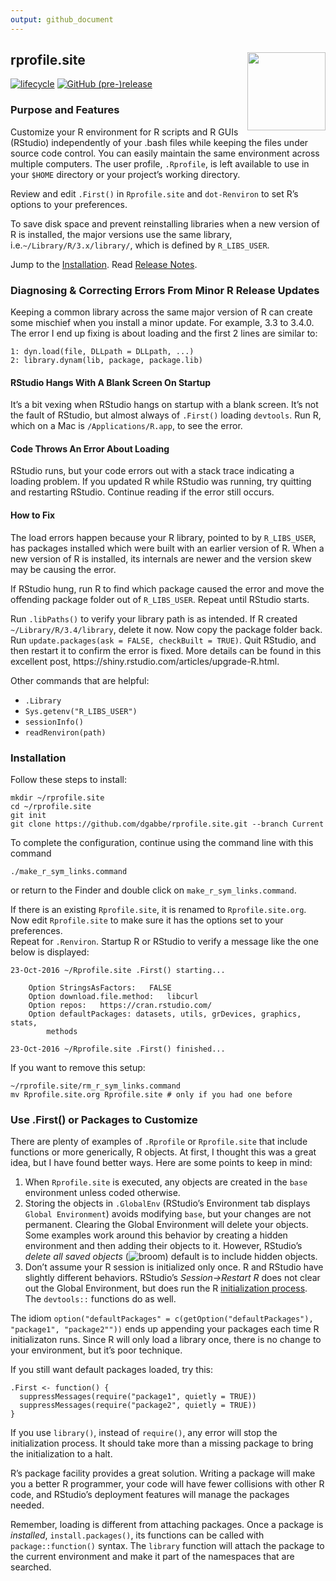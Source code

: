 ```yaml
---
output: github_document
---
```


## rprofile.site <img src="./logo.png" align="right" width=125 />

[![lifecycle](https://img.shields.io/badge/lifecycle-stable-green.svg)](https://www.tidyverse.org/lifecycle/#stable)
[![GitHub (pre-)release](https://img.shields.io/github/release/dgabbe/rprofile.site/all.svg)](https://github.com/dgabbe/rprofile.site/releases/Current)

### Purpose and Features

Customize your R environment for R scripts and R GUIs (RStudio) independently of
your .bash files while keeping the files under source code control. You can
easily maintain the same environment across multiple computers. The user
profile, `.Rprofile`, is left available to use in your `$HOME` directory or your
project's working directory.

Review and edit `.First()` in `Rprofile.site` and `dot-Renviron` to set R's options to your
preferences.

To save disk space and prevent reinstalling libraries when a new version of R is installed, 
the major versions use the same library, i.e.`~/Library/R/3.x/library/`, which is defined 
by `R_LIBS_USER`.

Jump to the [Installation](#installation). Read [Release Notes](./NEWS.md).

### Diagnosing & Correcting Errors From Minor R Release Updates

Keeping a common library across the same major version of R can create some
mischief when you install a minor update. For example, 3.3 to 3.4.0.  The error
I end up fixing is about loading and the first 2 lines are similar to:
```
1: dyn.load(file, DLLpath = DLLpath, ...)
2: library.dynam(lib, package, package.lib)
```

#### RStudio Hangs With A Blank Screen On Startup
It's a bit vexing when RStudio hangs on startup with a blank screen.  It's not
the fault of RStudio, but almost always of `.First()` loading `devtools`. Run R, 
which on a Mac is `/Applications/R.app`, to see the error.

#### Code Throws An Error About Loading
RStudio runs, but your code errors out with a stack trace indicating a loading 
problem.  If you updated R while RStudio was running, try quitting and restarting 
RStudio.  Continue reading if the error still occurs.

#### How to Fix
The load errors happen because your R library, pointed to by `R_LIBS_USER`, has 
packages installed which were built with an earlier version of R. When a new version
of R is installed, its internals are newer and the version skew may 
be causing the error.

If RStudio hung, run R to find which package caused the error and move the 
offending package folder out of `R_LIBS_USER`.  Repeat until RStudio starts.  

Run `.libPaths()` to verify your library path is as intended.  If R created `~/Library/R/3.4/library`,
delete it now. Now copy the package folder back.  Run `update.packages(ask = FALSE, checkBuilt = TRUE)`.
Quit RStudio, and then restart it to confirm the error is fixed.  More details can be found 
in this excellent post, https://shiny.rstudio.com/articles/upgrade-R.html.

Other commands that are helpful:

* `.Library`
* `Sys.getenv("R_LIBS_USER")`
* `sessionInfo()`
* `readRenviron(path)`

### Installation

Follow these steps to install:
```
mkdir ~/rprofile.site
cd ~/rprofile.site
git init
git clone https://github.com/dgabbe/rprofile.site.git --branch Current
```
To complete the configuration, continue using the command line with this command
```
./make_r_sym_links.command
```
or return to the Finder and double click on `make_r_sym_links.command`.

If there is an existing `Rprofile.site`, it is renamed to `Rprofile.site.org`. 
Now edit `Rprofile.site` to make sure it has the options set to your preferences.  
Repeat for `.Renviron`.  Startup R or RStudio to verify a message like the one below is displayed:
```
23-Oct-2016 ~/Rprofile.site .First() starting...

    Option StringsAsFactors:   FALSE
    Option download.file.method:   libcurl
    Option repos:   https://cran.rstudio.com/
    Option defaultPackages: datasets, utils, grDevices, graphics, stats,
        methods

23-Oct-2016 ~/Rprofile.site .First() finished...
```

If you want to remove this setup:

```
~/rprofile.site/rm_r_sym_links.command
mv Rprofile.site.org Rprofile.site # only if you had one before
```

### Use .First() or Packages to Customize

There are plenty of examples of `.Rprofile` or `Rprofile.site` that
include functions or more generically, R objects.  At first, I thought this was
a great idea, but I have found better ways.  Here are some points to keep in mind:

1. When `Rprofile.site` is executed, any objects are created
in the `base` environment unless coded otherwise.
2. Storing the objects in `.GlobalEnv` (RStudio's Environment tab displays
`Global Environment`) avoids modifying `base`, but your changes are not
permanent.  Clearing the Global Environment will delete your objects. Some
examples work around this behavior by creating a hidden environment and then
adding their objects to it.  However, RStudio's *delete all saved objects*
(![broom](./broom.png)) default is to include hidden objects.
3. Don't assume your R session is initialized only
once.  R and RStudio have slightly different behaviors.  RStudio's
*Session->Restart R* does not clear out the Global Environment, but does run the
R [initialization
process](https://stat.ethz.ch/R-manual/R-devel/library/base/html/Startup.html).
The `devtools::` functions do as well.

The idiom `option("defaultPackages" =
c(getOption("defaultPackages"), "package1", "package2""))` ends up appending
your packages each time R initializaton runs.  Since R will only load a library
once, there is no change to your environment, but it's poor technique.

If you still want default packages loaded, try this:
```
.First <- function() {
  suppressMessages(require("package1", quietly = TRUE))
  suppressMessages(require("package2", quietly = TRUE))
}
```
If you use `library()`, instead of `require()`, any error will stop the initialization
process.  It should take more than a missing package to bring the initialization
to a halt.

R's package facility provides a great solution. Writing a package will make you
a better R programmer, your code will have fewer collisions with other R code,
and RStudio's deployment features will manage the packages needed.

Remember, loading is different from attaching packages.  Once a package is
*installed*, `install.packages()`, its functions can be called with
`package::function()` syntax.  The `library` function will attach the package to
the current environment and make it part of the namespaces that are searched.
